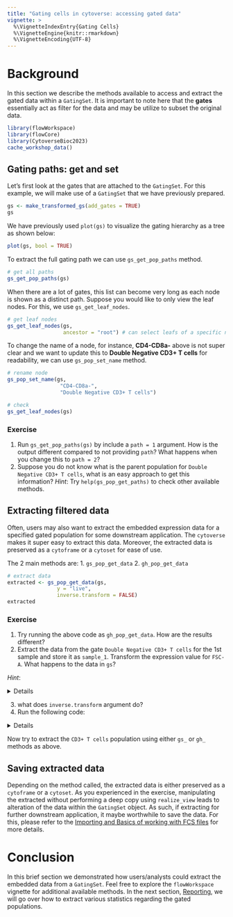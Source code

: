 ```yaml
---
title: "Gating cells in cytoverse: accessing gated data"
vignette: >
  %\VignetteIndexEntry{Gating Cells}
  %\VignetteEngine{knitr::rmarkdown}
  %\VignetteEncoding{UTF-8}
---
```


# Background 

In this section we describe the methods available to access and extract the gated data within a `GatingSet`. 
It is important to note here that the **gates** essentially act as filter for the data and may be utilize to subset the original data. 


```r
library(flowWorkspace)
library(flowCore)
library(CytoverseBioc2023)
cache_workshop_data()
```


## Gating paths: get and set

Let's first look at the gates that are attached to the `GatingSet`. For this example, we will make use of a `GatingSet` that we have previously prepared. 

```r
gs <- make_transformed_gs(add_gates = TRUE)
gs
```

We have previously used `plot(gs)` to visualize the gating hierarchy as a tree as shown below:

```r
plot(gs, bool = TRUE)
```

To extract the full gating path we can use `gs_get_pop_paths` method.

```r
# get all paths
gs_get_pop_paths(gs)
```

When there are a lot of gates, this list can become very long as each node is shown as a distinct path. Suppose you would like to only view the leaf nodes. For this, we use `gs_get_leaf_nodes`.

```r
# get leaf nodes
gs_get_leaf_nodes(gs, 
                  ancestor = "root") # can select leafs of a specific node

```

To change the name of a node, for instance, **CD4-CD8a-** above is not super clear and we want to update this to **Double Negative CD3+ T cells** for readability, we can use `gs_pop_set_name` method.

```r
# rename node
gs_pop_set_name(gs,
                 "CD4-CD8a-",
                 "Double Negative CD3+ T cells")

# check
gs_get_leaf_nodes(gs)
```

### Exercise

1. Run `gs_get_pop_paths(gs)` by include a `path = 1` argument. How is the output different compared to not providing `path`? What happens when you change this to `path = 2`?
2. Suppose you do not know what is the parent population for `Double Negative CD3+ T cells`, what is an easy approach to get this information? *Hint*: Try `help(gs_pop_get_paths)` to check other available methods.


## Extracting filtered data 

Often, users may also want to extract the embedded expression data for a specified gated population for some downstream application. The `cytoverse` makes it super easy to extract this data. Moreover, the extracted data is preserved as a `cytoframe` or a `cytoset` for ease of use.

The 2 main methods are:
1.    `gs_pop_get_data`
2.    `gh_pop_get_data`

```r
# extract data
extracted <- gs_pop_get_data(gs,
                y = "live",
                inverse.transform = FALSE)
extracted
```

### Exercise

1. Try running the above code as `gh_pop_get_data`. How are the results different?
2. Extract the data from the gate `Double Negative CD3+ T cells` for the 1st sample and store it as `sample_1`. Transform the expression value for `FSC-A`. What happens to the data in `gs`?

*Hint*:

<details>
```{}
# plot
ggcyto(gs,
       subset = "Double Negative CD3+ T cells", 
       aes(x = "FSC-A", y = "SSC-A"))+
  geom_hex(bins = 256)
```

Notice that altering the extracted data leads to altered data within the `GatingSet`. This is because we did not create a new copy of the data using `realize_view` method. Importantly, this further highlights that the `cytoframe`, `cytoset`, and the `GatingSet` are all pointing to the same data!
</details>

3. what does `inverse.transform` argument do?
4. Run the following code:

<details>
*Note*: This is only for example.
```r
another_CD3_gate <- matrix(c(-Inf,Inf), nrow = 2, ncol=1)
colnames(another_CD3_gate) <- "FSC-A"
another_CD3_gate <- rectangleGate(.gate = another_CD3_gate, filterId = "CD3+ T cells")
gs_pop_add(gs, parent = "non-NKT Cells", gate = another_CD3_gate)
recompute(gs)
plot(gs)
```
</details>

Now try to extract the `CD3+ T cells` population using either `gs_` or `gh_` methods as above.

## Saving extracted data

Depending on the method called, the extracted data is either preserved as a `cytoframe` or a `cytoset`. As you experienced in the exercise, manipulating the extracted without performing a deep copy using `realize_view` leads to alteration of the data within the `GatingSet` object. As such, if extracting for further downstream application, it maybe worthwhile to save the data. For this, please refer to the [Importing and Basics of working with FCS files](articles/1_Import_fcs.html) for more details. 

# Conclusion

In this brief section we demonstrated how users/analysts could extract the embedded data from a `GatingSet`. Feel free to explore the `flowWorkspace` vignette for additional available methods.
In the next section, [Reporting](articles/7_Reporting.html), we will go over how to extract various statistics regarding the gated populations.
